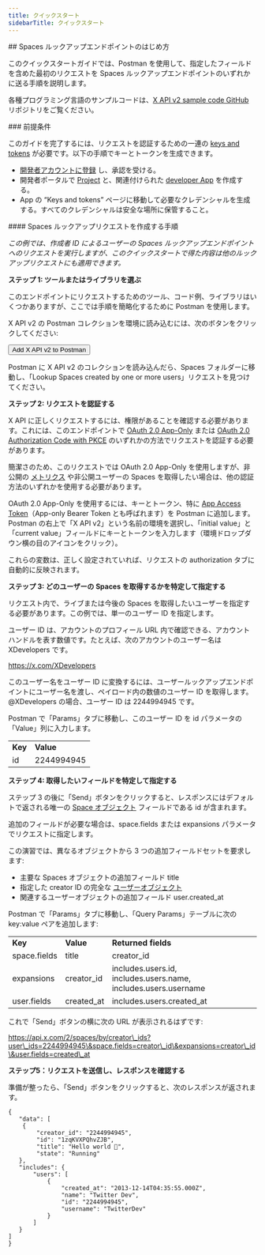 ```yaml
---
title: クイックスタート
sidebarTitle: クイックスタート
---
```



<div id="getting-started-with-the-spaces-lookup-endpoints">
  ## Spaces ルックアップエンドポイントのはじめ方
</div>

このクイックスタートガイドでは、Postman を使用して、指定したフィールドを含めた最初のリクエストを Spaces ルックアップエンドポイントのいずれかに送る手順を説明します。

各種プログラミング言語のサンプルコードは、[X API v2 sample code GitHub](https://github.com/xdevplatform/Twitter-API-v2-sample-code) リポジトリをご覧ください。

<Note>
  ### 前提条件

  このガイドを完了するには、リクエストを認証するための一連の [keys and tokens](/ja/resources/fundamentals/authentication) が必要です。以下の手順でキーとトークンを生成できます。

  - [開発者アカウントに登録](https://developer.x.com/en/apply-for-access) し、承認を受ける。
  - 開発者ポータルで [Project](/ja/resources/fundamentals/projects) と、関連付けられた [developer App](/ja/resources/fundamentals/developer-apps) を作成する。
  - App の “Keys and tokens” ページに移動して必要なクレデンシャルを生成する。すべてのクレデンシャルは安全な場所に保管すること。
</Note>

<div id="steps-to-build-a-spaces-lookup-request">
  #### Spaces ルックアップリクエストを作成する手順
</div>

_この例では、作成者 ID によるユーザーの Spaces ルックアップエンドポイントへのリクエストを実行しますが、このクイックスタートで得た内容は他のルックアップリクエストにも適用できます。_

**ステップ 1: ツールまたはライブラリを選ぶ**

このエンドポイントにリクエストするためのツール、コード例、ライブラリはいくつかありますが、ここでは手順を簡略化するために Postman を使用します。

X API v2 の Postman コレクションを環境に読み込むには、次のボタンをクリックしてください:

<Button href="https://app.getpostman.com/run-collection/9956214-784efcda-ed4c-4491-a4c0-a26470a67400">
  Add X API v2 to Postman
</Button>

Postman に X API v2 のコレクションを読み込んだら、Spaces フォルダーに移動し、「Lookup Spaces created by one or more users」リクエストを見つけてください。
 

**ステップ 2: リクエストを認証する**

X API に正しくリクエストするには、権限があることを確認する必要があります。これには、このエンドポイントで [OAuth 2.0 App-Only](/ja/resources/fundamentals/authentication#app-only-authentication-and-oauth-2-0-bearer-token) または [OAuth 2.0 Authorization Code with PKCE](ja/resources/fundamentals/authentication#oauth-2-0-authorization-code-flow-with-pkce-2) のいずれかの方法でリクエストを認証する必要があります。

簡潔さのため、このリクエストでは OAuth 2.0 App-Only を使用しますが、非公開の [メトリクス](/ja/x-api/fundamentals/metrics) や非公開ユーザーの Spaces を取得したい場合は、他の認証方法のいずれかを使用する必要があります。 

OAuth 2.0 App-Only を使用するには、キーとトークン、特に [App Access Token](/ja/resources/fundamentals/authentication#using-and-generating-an-app-only-bearer-token)（App-only Bearer Token とも呼ばれます）を Postman に追加します。Postman の右上で「X API v2」という名前の環境を選択し、「initial value」と「current value」フィールドにキーとトークンを入力します（環境ドロップダウン横の目のアイコンをクリック）。

これらの変数は、正しく設定されていれば、リクエストの authorization タブに自動的に反映されます。
 

**ステップ 3: どのユーザーの Spaces を取得するかを特定して指定する**

リクエスト内で、ライブまたは今後の Spaces を取得したいユーザーを指定する必要があります。この例では、単一のユーザー ID を指定します。

ユーザー ID は、アカウントのプロフィール URL 内で確認できる、アカウントハンドルを表す数値です。たとえば、次のアカウントのユーザー名は XDevelopers です。

https://x.com/XDevelopers

このユーザー名をユーザー ID に変換するには、ユーザールックアップエンドポイントにユーザー名を渡し、ペイロード内の数値のユーザー ID を取得します。@XDevelopers の場合、ユーザー ID は 2244994945 です。

Postman で「Params」タブに移動し、このユーザー ID を id パラメータの「Value」列に入力します。

|     |     |
| :--- | :--- |
| **Key** | **Value** |
| id  | 2244994945 |

**ステップ 4: 取得したいフィールドを特定して指定する**

ステップ 3 の後に「Send」ボタンをクリックすると、レスポンスにはデフォルトで返される唯一の [Space オブジェクト](/ja/x-api/fundamentals/data-dictionary#space) フィールドである id が含まれます。

追加のフィールドが必要な場合は、space.fields または expansions パラメータでリクエストに指定します。

この演習では、異なるオブジェクトから 3 つの追加フィールドセットを要求します:

- 主要な Spaces オブジェクトの追加フィールド title
- 指定した creator ID の完全な [ユーザーオブジェクト](/ja/x-api/fundamentals/data-dictionary#user)
- 関連するユーザーオブジェクトの追加フィールド user.created\_at

Postman で「Params」タブに移動し、「Query Params」テーブルに次の key:value ペアを追加します:

|     |     |     |
| :--- | :--- | :--- |
| **Key** | **Value** | **Returned fields** |
| space.fields | title | creator\_id |
| expansions | creator\_id | includes.users.id, includes.users.name, includes.users.username |
| user.fields | created\_at | includes.users.created\_at |

これで「Send」ボタンの横に次の URL が表示されるはずです:

https://api.x.com/2/spaces/by/creator\_ids?user\_ids=2244994945\&space.fields=creator\_id\&expansions=creator\_id\&user.fields=created\_at

**ステップ5：リクエストを送信し、レスポンスを確認する**

準備が整ったら、「Send」ボタンをクリックすると、次のレスポンスが返されます。

```
{
   "data": [
    {
        "creator_id": "2244994945",
        "id": "1zqKVXPQhvZJB",
        "title": "Hello world 👋",
        "state": "Running"
   },
   "includes": {
       "users": [
           {
               "created_at": "2013-12-14T04:35:55.000Z",
               "name": "Twitter Dev",
               "id": "2244994945",
               "username": "TwitterDev"
           }
       ]
   }
]
}
```